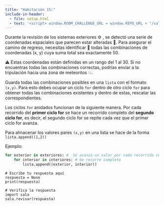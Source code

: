 ```yaml
---
title: "Habitación 15:"
include-in-header:
  - file: setup.html
  - text: '<script> window.ROOM_CHALLENGE_URL = window.REPO_URL + "/sala_15.py"; </script>'
---
```


Durante la revisión de los sistemas exteriores ⚙️ , se detectó una serie de coordenadas espaciales que parecen estar alteradas 🧮.
Para asegurar el camino de regreso, necesitas identificar 🔎 todas las combinaciones de coordenadas (x, y) cuya suma total sea exactamente 50.

⚠️ Estas coordenadas están definidas en un rango del 1 al 30.
Si no encuentras todas las combinaciones correctas, podrías enviar a la tripulación hacia una zona de meteoritos 💥.

<div class="alert alert-info">
Guarda todas las combinaciones posibles en una `lista` con el formato `(x,y)`. Para esto debes ocupar un ciclo `for`
dentro de otro ciclo `for` para obtener todas las combinaciones existentes y dentro de estas, rescatar las correspondientes.
</div>

::: {.callout-tip title="Pista" collapse="true"}
Los ciclos `for` anidados funcionan de la siguiente manera. Por cada recorrido del **primer ciclo for** se hace un recorrido
completo del **segundo ciclo for**, es decir, el segundo ciclo for se repite cada vez que el primer ciclo for avanza.

Para almacenar los valores pares `(x,y)` en una lista se hace de la forma `lista.append((1,2))`

Ejemplo:
```python
for exterior in exteriores: #  Se avanza un valor por cada recorrido completo del segundo for
    for interior in interiores: # Se recorre completo
        lista.append((exterior, interior))
```
:::

```pyodide-python
# Escribe tu respuesta aquí
respuesta = None
print(respuesta)

# Verifica la respuesta
import sala
sala.revisar(respuesta)
```
